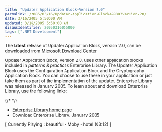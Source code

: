 ```yaml
---
title: "Updater Application Block–Version 2.0"
permalink: /2005/03/16/Updater-Application-Blocke28093Version-20/
date: 3/16/2005 5:50:00 AM
updated: 3/16/2005 5:50:00 AM
disqusIdentifier: 20050316055000
tags: [".NET Development"]
---
```

The **latest** release of Updater Application Block, version 2.0, can be downloaded from [Microsoft Download Center](http://www.microsoft.com/downloads/details.aspx?FamilyId=C6C09314-E222-4AF2-9395-1E0BD7060786&displaylang=en). 

Updater Application Block, version 2.0, uses other application blocks included in *patterns & practices* Enterprise Library. The Updater Application Block uses the Configuration Application Block and the Cryptography Application Block. You can choose to use these in your application or just take them as part of the implementation of the updater. Enterprise Library was released in January 2005. To learn about and download Enterprise Library, use the following links: 

{/* <!-- more --> */}

* [Enterprise Library home page](/library/en-us/dnpag2/html/entlib.asp)
* [Download Enterprise Library, January 2005](/isapi/gomscom.asp?Target=/downloads/details.aspx?FamilyId=0325B97A-9534-4349-8038-D56B38EC394C&displaylang=en)

[ Currently Playing : beautiful - Moby - hotel (03:12) ]
